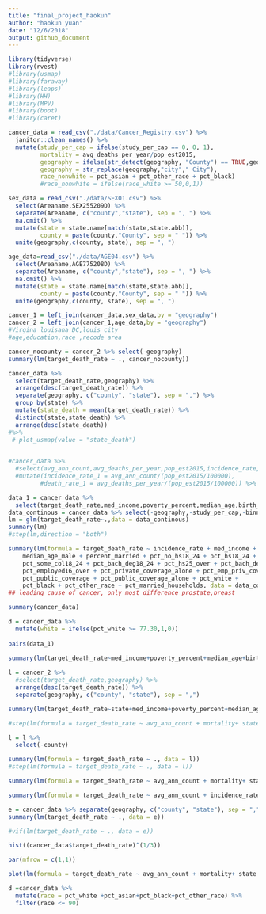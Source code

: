 ```yaml
---
title: "final_project_haokun"
author: "haokun yuan"
date: "12/6/2018"
output: github_document
---
```


```r
library(tidyverse)
library(rvest)
#library(usmap)
#library(faraway)
#library(leaps)
#library(HH)
#library(MPV)  
#library(boot)
#library(caret)
```

```r
cancer_data = read_csv("./data/Cancer_Registry.csv") %>% 
  janitor::clean_names() %>% 
  mutate(study_per_cap = ifelse(study_per_cap == 0, 0, 1),
         mortality = avg_deaths_per_year/pop_est2015,
         geography = ifelse(str_detect(geography, "County") == TRUE,geography,str_replace(geography, ","," County,")),
         geography = str_replace(geography,"city"," City"),
         race_nonwhite = pct_asian + pct_other_race + pct_black)
         #race_nonwhite = ifelse(race_white >= 50,0,1))

sex_data = read_csv("./data/SEX01.csv") %>% 
  select(Areaname,SEX255209D) %>% 
  separate(Areaname, c("county","state"), sep = ", ") %>% 
  na.omit() %>% 
  mutate(state = state.name[match(state,state.abb)],
         county = paste(county,"County", sep = " ")) %>% 
  unite(geography,c(county, state), sep = ", ")

age_data=read_csv("./data/AGE04.csv") %>% 
  select(Areaname,AGE775208D) %>% 
  separate(Areaname, c("county","state"), sep = ", ") %>% 
  na.omit() %>% 
  mutate(state = state.name[match(state,state.abb)],
         county = paste(county,"County", sep = " ")) %>% 
  unite(geography,c(county, state), sep = ", ")

cancer_1 = left_join(cancer_data,sex_data,by = "geography")
cancer_2 = left_join(cancer_1,age_data,by = "geography") 
#Virgina louisana DC,louis city
#age,education,race ,recode area

cancer_nocounty = cancer_2 %>% select(-geography)
summary(lm(target_death_rate ~ ., cancer_nocounty)) 
```

```r
cancer_data %>% 
  select(target_death_rate,geography) %>% 
  arrange(desc(target_death_rate)) %>% 
  separate(geography, c("county", "state"), sep = ",") %>% 
  group_by(state) %>% 
  mutate(state_death = mean(target_death_rate)) %>% 
  distinct(state,state_death) %>% 
  arrange(desc(state_death)) 
#%>% 
 # plot_usmap(value = "state_death")
  
```
```r
#cancer_data %>% 
  #select(avg_ann_count,avg_deaths_per_year,pop_est2015,incidence_rate,target_death_rate) %>% 
  #mutate(incidence_rate_1 = avg_ann_count/(pop_est2015/100000),
         #death_rate_1 = avg_deaths_per_year/(pop_est2015/100000)) %>% 

```

```r
data_1 = cancer_data %>% 
  select(target_death_rate,med_income,poverty_percent,median_age,birth_rate)
data_continous = cancer_data %>% select(-geography,-study_per_cap,-binned_inc)
lm = glm(target_death_rate~.,data = data_continous)
summary(lm)
#step(lm,direction = "both")

summary(lm(formula = target_death_rate ~ incidence_rate + med_income + 
    median_age_male + percent_married + pct_no_hs18_24 + pct_hs18_24 + 
    pct_some_col18_24 + pct_bach_deg18_24 + pct_hs25_over + pct_bach_deg25_over + 
    pct_employed16_over + pct_private_coverage_alone + pct_emp_priv_coverage + 
    pct_public_coverage + pct_public_coverage_alone + pct_white + 
    pct_black + pct_other_race + pct_married_households, data = data_continous))
## leading cause of cancer, only most difference prostate,breast
```
```r
summary(cancer_data)
```
```r
d = cancer_data %>% 
  mutate(white = ifelse(pct_white >= 77.30,1,0))
  
pairs(data_1)
  
summary(lm(target_death_rate~med_income+poverty_percent+median_age+birth_rate+white,d))
```
```r
l = cancer_2 %>% 
  #select(target_death_rate,geography) %>% 
  arrange(desc(target_death_rate)) %>% 
  separate(geography, c("county", "state"), sep = ",")

summary(lm(target_death_rate~state+med_income+poverty_percent+median_age+birth_rate+incidence_rate,l))

#step(lm(formula = target_death_rate ~ avg_ann_count + mortality+ state + med_income + poverty_percent + incidence_rate+SEX255209D+AGE775208D+pct_other_race+percent_married+pct_private_coverage+study_per_cap, data = l),direction = "both")

l = l %>% 
  select(-county)

summary(lm(formula = target_death_rate ~ ., data = l))
#step(lm(formula = target_death_rate ~ ., data = l))

summary(lm(formula = target_death_rate ~ avg_ann_count + mortality+ state + poverty_percent + incidence_rate+SEX255209D+AGE775208D+pct_other_race+percent_married+pct_private_coverage+study_per_cap, data = l))

summary(lm(formula = target_death_rate ~ avg_ann_count + incidence_rate +state + med_income + poverty_percent+pct_other_race +percent_married+pct_private_coverage+study_per_cap, data = l))

e = cancer_data %>% separate(geography, c("county", "state"), sep = ",") %>% select(-county)
summary(lm(target_death_rate ~ ., data = e))

#vif(lm(target_death_rate ~ ., data = e))
```

```r
hist((cancer_data$target_death_rate)^(1/3))

par(mfrow = c(1,1))

plot(lm(formula = target_death_rate ~ avg_ann_count + mortality+ state + poverty_percent + incidence_rate+SEX255209D+AGE775208D+pct_other_race+percent_married+pct_private_coverage+study_per_cap, data = l))

d =cancer_data %>% 
  mutate(race = pct_white +pct_asian+pct_black+pct_other_race) %>% 
  filter(race <= 90) 






```


